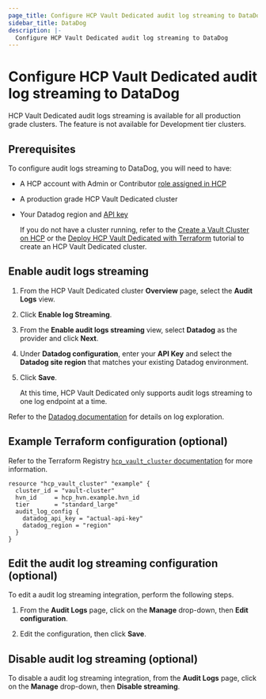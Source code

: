 ```yaml
---
page_title: Configure HCP Vault Dedicated audit log streaming to DataDog
sidebar_title: DataDog
description: |-
  Configure HCP Vault Dedicated audit log streaming to DataDog
---
```


# Configure HCP Vault Dedicated audit log streaming to DataDog

<Note title="Availability">

HCP Vault Dedicated audit logs streaming is available for all
production grade clusters. The feature is not available for Development tier
clusters.

</Note>

## Prerequisites

To configure audit logs streaming to DataDog, you will need
to have:

- A HCP account with Admin or Contributor [role assigned in HCP](/hcp/docs/hcp/create-account)
- A production grade HCP Vault Dedicated cluster
- Your Datadog region and [API key](https://docs.datadoghq.com/account_management/api-app-keys/)

   <Note>

   If you do not have a cluster running, refer to the [Create a Vault Cluster on
   HCP](/vault/tutorials/get-started-hcp-vault-dedicated/get-started-vault) or  the [Deploy HCP Vault Dedicated with
   Terraform](/vault/tutorials/cloud-ops/terraform-hcp-provider-vault) tutorial to create an HCP Vault Dedicated
   cluster.

   </Note>

## Enable audit logs streaming

1. From the HCP Vault Dedicated cluster **Overview** page, select the **Audit Logs** view.

1. Click **Enable log Streaming**.

1. From the **Enable audit logs streaming** view, select **Datadog** as the
   provider and click **Next**.

1. Under **Datadog configuration**, enter your **API Key** and select the
   **Datadog site region** that matches your existing Datadog environment.

1. Click **Save**.

   <Note>

   At this time, HCP Vault Dedicated only supports audit logs streaming to
   one log endpoint at a time.

   </Note>

Refer to the [Datadog
documentation](https://docs.datadoghq.com/getting_started/logs/#explore-your-logs)
for details on log exploration.

## Example Terraform configuration (optional)

Refer to the Terraform Registry [`hcp_vault_cluster` documentation](https://registry.terraform.io/providers/hashicorp/hcp/latest/docs/resources/vault_cluster#nested-schema-for-audit_log_config)
for more information.

```hcl
resource "hcp_vault_cluster" "example" {
  cluster_id = "vault-cluster"
  hvn_id     = hcp_hvn.example.hvn_id
  tier       = "standard_large"
  audit_log_config {
    datadog_api_key = "actual-api-key"
    datadog_region = "region"
  }
}
```

## Edit the audit log streaming configuration (optional)

To edit a audit log streaming integration, perform the following steps.

1. From the **Audit Logs** page, click on the **Manage** drop-down, then **Edit
configuration**.

1. Edit the configuration, then click **Save**.

## Disable audit log streaming (optional)

To disable a audit log streaming integration, from the **Audit Logs** page,
click on the **Manage** drop-down, then **Disable streaming**.
